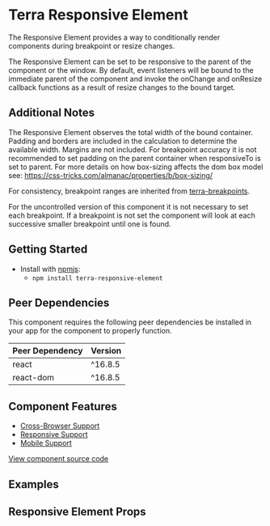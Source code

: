 


<Badge />

# Terra Responsive Element

The Responsive Element provides a way to conditionally render components during breakpoint or resize changes.

The Responsive Element can be set to be responsive to the parent of the component or the window. By default, event listeners will be bound to the immediate parent of the component and invoke the onChange and onResize callback functions as a result of resize changes to the bound target.

## Additional Notes

The Responsive Element observes the total width of the bound container. Padding and borders are included in the calculation to determine the available width. Margins are not included. For breakpoint accuracy it is not recommended to set padding on the parent container when responsiveTo is set to parent. For more details on how box-sizing affects the dom box model see: <https://css-tricks.com/almanac/properties/b/box-sizing/>

For consistency, breakpoint ranges are inherited from [terra-breakpoints](https://engineering.cerner.com/terra-ui/#/components/terra-breakpoints/breakpoints/about).

For the uncontrolled version of this component it is not necessary to set each breakpoint. If a breakpoint is not set the component will look at each successive smaller breakpoint until one is found.

## Getting Started

* Install with [npmjs](https://www.npmjs.com):
  * `npm install terra-responsive-element`

<!-- AUTO-GENERATED-CONTENT:START Peer Dependencies -->
## Peer Dependencies

This component requires the following peer dependencies be installed in your app for the component to properly function.

| Peer Dependency | Version |
|-|-|
| react | ^16.8.5 |
| react-dom | ^16.8.5 |

<!-- AUTO-GENERATED-CONTENT:END -->

## Component Features

* [Cross-Browser Support](https://engineering.cerner.com/terra-ui/contributing/terra-ui/component-standards#cross-browser-support)
* [Responsive Support](https://engineering.cerner.com/terra-ui/contributing/terra-ui/component-standards#responsive-support)
* [Mobile Support](https://engineering.cerner.com/terra-ui/contributing/terra-ui/component-standards#mobile-support)

[View component source code](https://github.com/cerner/terra-core/tree/master/packages/terra-responsive-element)

## Examples
<BreakpointExample title="Responsive Breakpoints" description="An example demonstrating the callback events during a breakpoint change." />
<ResizeExample title="Responsive Resizing" description="An example demonstrating the callback events during a resize." />

## Responsive Element Props
<ResponsiveElementPropsTable />
